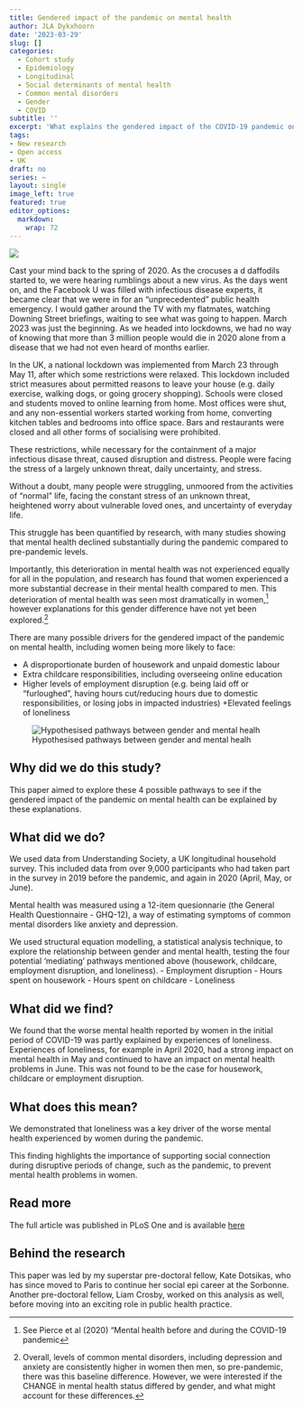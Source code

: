 ```yaml
---
title: Gendered impact of the pandemic on mental health 
author: JLA Dykxhoorn
date: '2023-03-29'
slug: []
categories:
  - Cohort study
  - Epidemiology
  - Longitudinal
  - Social determinants of mental health
  - Common mental disorders
  - Gender
  - COVID
subtitle: ''
excerpt: 'What explains the gendered impact of the COVID-19 pandemic on mental health?'
tags: 
- New research
- Open access
- UK
draft: no
series: ~
layout: single
image_left: true
featured: true
editor_options: 
  markdown: 
    wrap: 72
---
```


![](https://images.unsplash.com/photo-1612246964377-048f2f1e76d9?ixlib=rb-4.0.3&ixid=M3wxMjA3fDB8MHxwaG90by1wYWdlfHx8fGVufDB8fHx8fA%3D%3D&auto=format&fit=crop&w=1470&q=80)

Cast your mind back to the spring of 2020. As the crocuses a d daffodils
started to, we were hearing rumblings about a new virus. As the days
went on, and the Facebook U was filled with infectious disease experts,
it became clear that we were in for an "unprecedented" public health
emergency. I would gather around the TV with my flatmates, watching
Downing Street briefings, waiting to see what was going to happen. March
2023 was just the beginning. As we headed into lockdowns, we had no way
of knowing that more than 3 million people would die in 2020 alone from
a disease that we had not even heard of months earlier.

In the UK, a national lockdown was implemented from March 23 through May
11, after which some restrictions were relaxed. This lockdown included
strict measures about permitted reasons to leave your house (e.g. daily
exercise, walking dogs, or going grocery shopping). Schools were closed
and students moved to online learning from home. Most offices were shut,
and any non-essential workers started working from home, converting
kitchen tables and bedrooms into office space. Bars and restaurants were
closed and all other forms of socialising were prohibited.

These restrictions, while necessary for the containment of a major
infectious disase threat, caused disruption and distress. People were
facing the stress of a largely unknown threat, daily uncertainty, and
stress.

Without a doubt, many people were struggling, unmoored from the
activities of "normal" life, facing the constant stress of an unknown
threat, heightened worry about vulnerable loved ones, and uncertainty of
everyday life.

This struggle has been quantified by research, with many studies showing
that mental health declined substantially during the pandemic compared
to pre-pandemic levels.

Importantly, this deterioration in mental health was not experienced
equally for all in the population, and research has found that women
experienced a more substantial decrease in their mental health compared
to men. This deterioration of mental health was seen most dramatically
in women,[^1] however explanations for this gender difference have not
yet been explored.[^2]


[^1]: See Pierce et al (2020) "Mental health before and during the
    COVID-19 pandemic

[^2]: Overall, levels of common mental disorders, including depression
    and anxiety are consistently higher in women then men, so
    pre-pandemic, there was this baseline difference. However, we were
    interested if the CHANGE in mental health status differed by gender,
    and what might account for these differences.

There are many possible drivers for the gendered impact of the pandemic
on mental health, including women being more likely to face:

+ A disproportionate burden of housework and unpaid domestic labour 
+ Extra childcare responsibilities, including overseeing online education 
+ Higher levels of employment disruption (e.g. being laid off or "furloughed", having hours cut/reducing hours due to domestic responsibilities, or losing jobs in impacted industries)
+Elevated feelings of loneliness

![Hypothesised pathways between gender and mental healh](https://journals.plos.org/plosone/article/figure/image?size=large&id=10.1371/journal.pone.0283514.g001)

## Why did we do this study?

This paper aimed to explore these 4 possible pathways to see if the
gendered impact of the pandemic on mental health can be explained by
these explanations.

## What did we do?

We used data from Understanding Society, a UK longitudinal household
survey. This included data from over 9,000 participants who had taken
part in the survey in 2019 before the pandemic, and again in 2020
(April, May, or June).

Mental health was measured using a 12-item quesionnarie (the General
Health Questionnaire - GHQ-12), a way of estimating symptoms of common
mental disorders like anxiety and depression.

We used structural equation modelling, a statistical analysis technique,
to explore the relationship between gender and mental health, testing
the four potential 'mediating' pathways mentioned above (housework,
childcare, employment disruption, and loneliness). - Employment
disruption - Hours spent on housework - Hours spent on childcare -
Loneliness

## What did we find?

We found that the worse mental health reported by women in the initial
period of COVID-19 was partly explained by experiences of loneliness.
Experiences of loneliness, for example in April 2020, had a strong
impact on mental health in May and continued to have an impact on mental
health problems in June. This was not found to be the case for
housework, childcare or employment disruption.

## What does this mean?

We demonstrated that loneliness was a key driver of the worse mental
health experienced by women during the pandemic.

This finding highlights the importance of supporting social connection
during disruptive periods of change, such as the pandemic, to prevent
mental health problems in women.

## Read more

The full article was published in PLoS One and is available
[here](https://journals.plos.org/plosone/article?id=10.1371/journal.pone.0283514#pone.0283514.ref007)

## Behind the research

This paper was led by my superstar pre-doctoral fellow, Kate Dotsikas,
who has since moved to Paris to continue her social epi career at the
Sorbonne. Another pre-doctoral fellow, Liam Crosby, worked on this
analysis as well, before moving into an exciting role in public health
practice.

